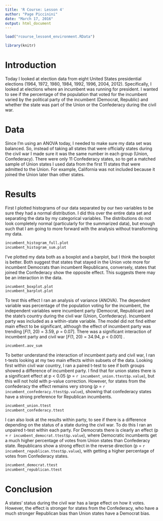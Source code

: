 ```yaml
---
title: 'R Course: Lesson 4'
author: "Page Piccinini"
date: "March 17, 2016"
output: html_document
---
```

```r
load("rcourse_lesson4_environment.RData")

library(knitr)
```

# Introduction

Today I looked at election data from eight United States presidential elections (1964, 1972, 1980, 1984, 1992, 1996, 2004, 2012). Specifically, I looked at elections where an incumbent was running for president. I wanted to see if the percentage of the population that voted for the incumbent varied by the political party of the incumbent (Democrat, Republic) and whether the state was part of the Union or the Confederacy during the civil war.

# Data

Since I'm using an ANOVA today, I needed to make sure my data set was balanced. So, instead of taking all states that were officially states during the civil war I made sure it was the same number in each group (Union, Confederacy). There were only 11 Confederacy states, so to get a matched sample of Union states I used data from the first 11 states that were admitted to the Union. For example, California was not included because it joined the Union later than other states.

# Results

First I plotted histograms of our data separated by our two variables to be sure they had a normal distribution. I did this over the entire data set and separating the data by my categorical variables. The distributions do not look completely normal (particularly for the summarized data), but enough such that I am going to more forward with the analysis without transforming my data.

```r
incumbent_histogram_full.plot
incumbent_histogram_sum.plot
```

I've plotted my data both as a boxplot and a barplot, but I think the boxplot is better. Both suggest that states that stayed in the Union vote more for incumbent Democrats than incumbent Republicans, conversely, states that joined the Confederacy show the opposite effect. This suggests there may be an interaction in the data.

```r
incumbent_boxplot.plot
incumbent_barplot.plot
```

To test this effect I ran an analysis of variance (ANOVA). The dependent variable was percentage of the population voting for the incumbent, the independent variables were incumbent party (Democrat, Republican) and the state's country during the civil war (Union, Confederacy). Incumbent party was included as a within-state variable. The model did not find either main effect to be significant, although the effect of incumbent party was trending [*F*(1, 20) = 3.59, *p* = 0.07]. There was a significant interaction of incumbent party and civil war [*F*(1, 20) = 34.94, *p* < 0.001] .

```r
incumbent.aov_sum
```

To better understand the interaction of incumbent party and civil war, I ran t-tests looking at my two main effects within subsets of the data. Looking first within civil war country, I ran a paired t-test to see if both groups showed a difference of incumbent party. I find that for union states there is a significant effect at p < 0.05 (*p* = `r incumbent_union.ttest$p.value`), but this will not hold with p-value correction. However, for states from the confederacy the effect remains very strong (*p* = `r incumbent_confederacy.ttest$p.value`), showing that confederacy states have a strong preference for Republican incumbents.

```r
incumbent_union.ttest
incumbent_confederacy.ttest
```

I can also look at the results within party, to see if there is a difference depending on the status of a state during the civil war. To do this I ran an unpaired t-test within each party. For Democrats there is clearly an effect (p = `r incumbent_democrat.ttest$p.value`), where Democratic incumbents get a much higher percentage of votes from Union states than Confederacy state. Republicans show a strong effect in the reverse direction (p = `r incumbent_republican.ttest$p.value`), with getting a higher percentage of votes from Confederacy states.

```r
incumbent_democrat.ttest
incumbent_republican.ttest
```

# Conclusion

A states' status during the civil war has a large effect on how it votes. However, the effect is stronger for states from the Confederacy, who have a much stronger Republican bias than Union states have a Democrat bias.